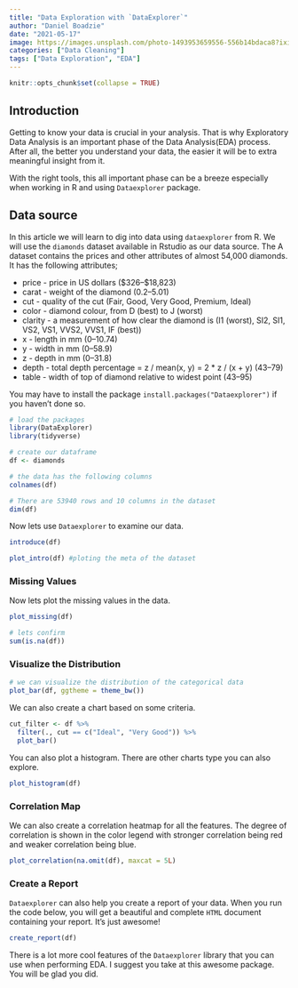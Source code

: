 ```yaml
---
title: "Data Exploration with `DataExplorer`"
author: "Daniel Boadzie"
date: "2021-05-17"
image: https://images.unsplash.com/photo-1493953659556-556b14bdaca8?ixid=MnwxMjA3fDB8MHxwaG90by1wYWdlfHx8fGVufDB8fHx8&ixlib=rb-1.2.1&auto=format&fit=crop&w=1191&q=80
categories: ["Data Cleaning"]
tags: ["Data Exploration", "EDA"]
---
```


```r
knitr::opts_chunk$set(collapse = TRUE)
```



## Introduction 

Getting to know your data is crucial in your analysis. That is why Exploratory Data Analysis is an important phase of the Data Analysis(EDA) process. After all, the better you understand your data, the easier it will be to extra meaningful insight from it. 

With the right tools, this all important phase can be a breeze especially when working in R and using `Dataexplorer` package.

## Data source

In this article we will learn to dig into data using `dataexplorer` from R. We will use the `diamonds` dataset available in Rstudio as our data source. The A dataset contains the prices and other attributes of almost 54,000 diamonds. It has the following attributes;

- price - price in US dollars (\$326–\$18,823)
- carat - weight of the diamond (0.2–5.01)
- cut   - quality of the cut (Fair, Good, Very Good, Premium, Ideal)
- color - diamond colour, from D (best) to J (worst)
- clarity - a measurement of how clear the diamond is (I1 (worst), SI2, SI1, VS2, VS1, VVS2, VVS1, IF (best))
- x     - length in mm (0–10.74)
- y     - width in mm (0–58.9)
- z     - depth in mm (0–31.8)
- depth - total depth percentage = z / mean(x, y) = 2 * z / (x + y) (43–79)
- table - width of top of diamond relative to widest point (43–95)


You may have to install the package `install.packages("Dataexplorer")` if you haven't done so.


```r
# load the packages
library(DataExplorer)
library(tidyverse)

# create our dataframe
df <- diamonds

# the data has the following columns
colnames(df)

# There are 53940 rows and 10 columns in the dataset
dim(df)
```

Now lets use `Dataexplorer` to examine our data.

```r
introduce(df)
```

```r
plot_intro(df) #ploting the meta of the dataset
```

### Missing Values

Now lets plot the missing values in the data.

```r
plot_missing(df)

# lets confirm 
sum(is.na(df))
```

### Visualize the Distribution

```r
# we can visualize the distribution of the categorical data
plot_bar(df, ggtheme = theme_bw())
```

We can also create a chart based on some criteria.

```r
cut_filter <- df %>% 
  filter(., cut == c("Ideal", "Very Good")) %>% 
  plot_bar()
```

You can also plot a histogram. There are other charts type you can also explore.
 
```r
plot_histogram(df)
```
 
### Correlation Map

We can also create a correlation heatmap for all the features.
The degree of correlation is shown in the color legend with stronger correlation being red and weaker correlation being blue.

```r
plot_correlation(na.omit(df), maxcat = 5L)
```

### Create a Report

`Dataexplorer` can also help you create a report of your data. When you run the code below, you will get a beautiful and complete `HTML` document containing your report. It's just awesome!

```r
create_report(df)
```


There is a lot more cool features of the `Dataexplorer` library that you can use when performing EDA. I suggest you take at this awesome package. You will be glad you did.
